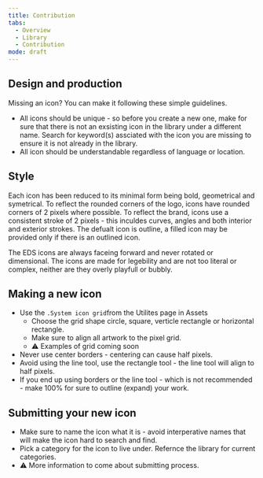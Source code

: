 ```yaml
---
title: Contribution
tabs:
  - Overview
  - Library
  - Contribution
mode: draft
---
```


## Design and production

Missing an icon? You can make it following these simple guidelines. 

* All icons should be unique - so before you create a new one, make for sure that there is not an exsisting icon in the library under a different name. Search for keyword(s) assciated with the icon you are missing to ensure it is not already in the library. 
* All icon should be understandable regardless of language or location. 


## Style

Each icon has been reduced to its minimal form being bold, geometrical and symetrical. To reflect the rounded corners of the logo, icons have rounded corners of 2 pixels where possible. To reflect the brand, icons use a consistent stroke of 2 pixels - this inculdes curves, angles and both interior and exterior strokes. The defualt icon is outline, a filled icon may be provided only if there is an outlined icon.

The EDS icons are always faceing forward and never rotated or dimensional. The icons are made for legebility and are not too literal or complex, neither are they overly playfull or bubbly.


## Making a new icon

* Use the `.System icon grid`from the Utilites page in Assets
  * Choose the grid shape circle, square, verticle rectangle or horizontal rectangle.
  * Make sure to align all artwork to the pixel grid.
  * :warning: Examples of grid coming soon
* Never use center borders - centering can cause half pixels. 
* Avoid using the line tool, use the rectangle tool - the line tool will align to half pixels. 
* If you end up using borders or the line tool - which is not recommended - make 100% for sure to outline (expand) your work. 


## Submitting your new icon

* Make sure to name the icon what it is - avoid interperative names that will make the icon hard to search and find. 
* Pick a category for the icon to live under. Refernce the library for current categories.
* :warning: More information to come about submitting process. 
